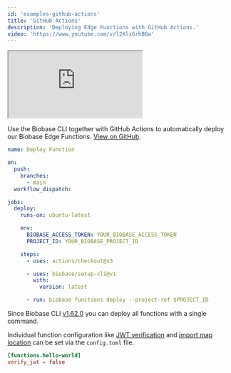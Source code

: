 ```yaml
---
id: 'examples-github-actions'
title: 'GitHub Actions'
description: 'Deploying Edge Functions with GitHub Actions.'
video: 'https://www.youtube.com/v/l2KlzGrhB6w'
---
```


<div class="video-container">
  <iframe
    src="https://www.youtube-nocookie.com/embed/l2KlzGrhB6w"
    frameBorder="1"
    allow="accelerometer; autoplay; clipboard-write; encrypted-media; gyroscope; picture-in-picture"
    allowFullScreen
  ></iframe>
</div>

Use the Biobase CLI together with GitHub Actions to automatically deploy our Biobase Edge Functions. [View on GitHub](https://github.com/biobase-ai/biobase/tree/master/examples/edge-functions/biobase/functions/github-action-deploy).

```yaml deploy.yaml
name: Deploy Function

on:
  push:
    branches:
      - main
  workflow_dispatch:

jobs:
  deploy:
    runs-on: ubuntu-latest

    env:
      BIOBASE_ACCESS_TOKEN: YOUR_BIOBASE_ACCESS_TOKEN
      PROJECT_ID: YOUR_BIOBASE_PROJECT_ID

    steps:
      - uses: actions/checkout@v3

      - uses: biobase/setup-cli@v1
        with:
          version: latest

      - run: biobase functions deploy --project-ref $PROJECT_ID
```

Since Biobase CLI [v1.62.0](https://github.com/biobase-ai/cli/releases/tag/v1.62.0) you can deploy all functions with a single command.

Individual function configuration like [JWT verification](/docs/guides/cli/config#functions.function_name.verify_jwt) and [import map location](/docs/guides/cli/config#functions.function_name.import_map) can be set via the `config.toml` file.

```toml
[functions.hello-world]
verify_jwt = false
```
